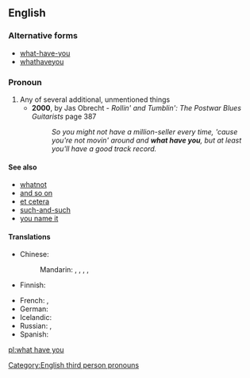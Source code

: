 ==English==

===Alternative forms===
* [[what-have-you]]
* [[whathaveyou]]

===Pronoun===
{{head|en|pronoun|head=[[what]] [[have]] [[you]]}}

# Any of several additional, unmentioned things
#* '''2000''', by Jas Obrecht - ''Rollin' and Tumblin': The Postwar Blues Guitarists'' page 387
#*: ''So you might not have a million-seller every time, 'cause you're not movin' around and '''what have you''', but at least you'll have a good track record.''

====See also====
* [[whatnot]]
* [[and so on]]
* [[et cetera]]
* [[such-and-such]]
* [[you name it]]

====Translations====
{{trans-top|any of several additional things}}
* Chinese:
*: Mandarin: {{t|cmn|之類|alt=之類的|sc=Hani}}, {{t+|cmn|之类|alt=之类的|tr=zhīlèi de|sc=Hani}}, {{t|cmn|什麼的|sc=Hani}}, {{t+|cmn|什么的|tr=shénmede|sc=Hani}}, {{t+|cmn|等等|tr=děngděng|sc=Hani}}
* Finnish: {{t+|fi|jokin}}
{{trans-mid}}
* French: {{t|fr|quoi que ce soit}}, {{t|fr|que sais-je encore}}
* German: {{t+|de|und so weiter}}
* Icelandic: {{t|is|og þvíumlíkt}}
* Russian: {{t|ru|и прочее|tr=i próčeje}},  {{t|ru|и всякая всячина|tr=i vsjákaja vsjáčina}}
* Spanish: {{t|es|y tal}}
{{trans-bottom}}

[[Category:English third person pronouns]]

[[pl:what have you]]
